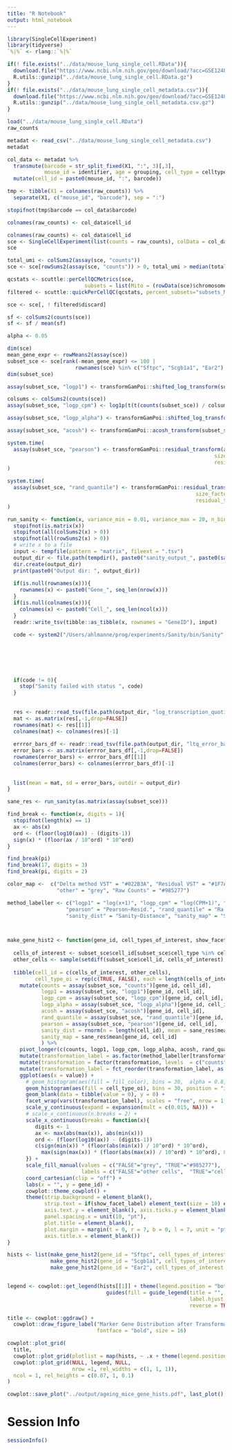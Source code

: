 ```yaml
---
title: "R Notebook"
output: html_notebook
---
```




```r
library(SingleCellExperiment)
library(tidyverse)
`%|%` <- rlang::`%|%`
```


```r
if(! file.exists("../data/mouse_lung_single_cell.RData")){
  download.file("https://www.ncbi.nlm.nih.gov/geo/download/?acc=GSE124872&format=file&file=GSE124872%5Fraw%5Fcounts%5Fsingle%5Fcell%2ERData%2Egz", "../data/mouse_lung_single_cell.RData.gz")
  R.utils::gunzip("../data/mouse_lung_single_cell.RData.gz")
}
if(! file.exists("../data/mouse_lung_single_cell_metadata.csv")){
  download.file("https://www.ncbi.nlm.nih.gov/geo/download/?acc=GSE124872&format=file&file=GSE124872%5FAngelidis%5F2018%5Fmetadata%2Ecsv%2Egz", "../data/mouse_lung_single_cell_metadata.csv.gz")
  R.utils::gunzip("../data/mouse_lung_single_cell_metadata.csv.gz")
}
```


```r
load("../data/mouse_lung_single_cell.RData")
raw_counts
```


```r
metadat <- read_csv("../data/mouse_lung_single_cell_metadata.csv")
metadat
```

```r
col_data <- metadat %>%
  transmute(barcode = str_split_fixed(X1, ":", 3)[,3],
            mouse_id = identifier, age = grouping, cell_type = celltype) %>%
  mutate(cell_id = paste0(mouse_id, ":", barcode))

tmp <- tibble(X1 = colnames(raw_counts)) %>%
  separate(X1, c("mouse_id", "barcode"), sep = ":")

stopifnot(tmp$barcode == col_data$barcode)

colnames(raw_counts) <- col_data$cell_id
```



```r
colnames(raw_counts) <- col_data$cell_id
sce <- SingleCellExperiment(list(counts = raw_counts), colData = col_data)
sce
```


```r
total_umi <- colSums2(assay(sce, "counts"))
sce <- sce[rowSums2(assay(sce, "counts")) > 0, total_umi > median(total_umi) / 10 & total_umi < median(total_umi) * 10]
```





```r
qcstats <- scuttle::perCellQCMetrics(sce, 
                         subsets = list(Mito = (rowData(sce)$chromosome == "MT") %|% FALSE))
filtered <- scuttle::quickPerCellQC(qcstats, percent_subsets="subsets_Mito_percent")
```




```r
sce <- sce[, ! filtered$discard]
```



```r
sf <- colSums2(counts(sce))
sf <- sf / mean(sf)

alpha <- 0.05
```


```r
dim(sce)
mean_gene_expr <- rowMeans2(assay(sce))
subset_sce <- sce[rank(-mean_gene_expr) <= 100 | 
                      rownames(sce) %in% c("Sftpc", "Scgb1a1", "Ear2"), ]
dim(subset_sce)
```



```r
assay(subset_sce, "logp1") <- transformGamPoi::shifted_log_transform(subset_sce, pseudo_count = 1, size_factors = sf)
```

```r
colsums <- colSums2(counts(sce))
assay(subset_sce, "logp_cpm") <- log1p(t(t(counts(subset_sce)) / colsums * 1e6))
```


```r
assay(subset_sce, "logp_alpha") <- transformGamPoi::shifted_log_transform(subset_sce, overdispersion = alpha, size_factors = sf)
```


```r
assay(subset_sce, "acosh") <- transformGamPoi::acosh_transform(subset_sce, overdispersion = alpha, size_factors = sf)
```


```r
system.time(
  assay(subset_sce, "pearson") <- transformGamPoi::residual_transform(as.matrix(assay(subset_sce, "counts")), 
                                                                   size_factors = sf, overdispersion = alpha, clipping = TRUE,
                                                                   residual_type = "pearson", verbose = TRUE)
)
```

```r
system.time(
  assay(subset_sce, "rand_quantile") <- transformGamPoi::residual_transform(as.matrix(assay(subset_sce, "counts")), 
                                                             size_factors = sf, overdispersion = alpha,
                                                             residual_type = "randomized_quantile", verbose = TRUE)
)
```


```r
run_sanity <- function(x, variance_min = 0.01, variance_max = 20, n_bins = 116, n_threads = 1){
  stopifnot(is.matrix(x))
  stopifnot(all(colSums2(x) > 0))
  stopifnot(all(rowSums2(x) > 0))
  # write x to a file
  input <- tempfile(pattern = "matrix", fileext = ".tsv")
  output_dir <- file.path(tempdir(), paste0("sanity_output_", paste0(sample(letters, 7, replace = TRUE), collapse = "")))
  dir.create(output_dir)
  print(paste0("Output dir: ", output_dir))
  
  if(is.null(rownames(x))){
    rownames(x) <- paste0("Gene_", seq_len(nrow(x)))
  }
  if(is.null(colnames(x))){
    colnames(x) <- paste0("Cell_", seq_len(ncol(x)))
  }
  readr::write_tsv(tibble::as_tibble(x, rownames = "GeneID"), input)
  
  code <- system2("/Users/ahlmanne/prog/experiments/Sanity/bin/Sanity", args = c(paste0("--file ", input),
                                                                                 paste0("--destination ", output_dir),
                                                                                 paste0("--variance_min ", variance_min),
                                                                                 paste0("--variance_max ", variance_max),
                                                                                 paste0("--number_of_bins ", n_bins),
                                                                                 paste0("--n_threads ", n_threads),
                                                                                 "--extended_output true"))
  if(code != 0){
    stop("Sanity failed with status ", code)
  }
  
  
  res <- readr::read_tsv(file.path(output_dir, "log_transcription_quotients.txt"), col_types = readr::cols()) 
  mat <- as.matrix(res[,-1,drop=FALSE])
  rownames(mat) <- res[[1]]
  colnames(mat) <- colnames(res)[-1]
  
  errror_bars_df <- readr::read_tsv(file.path(output_dir, "ltq_error_bars.txt"), col_types = readr::cols()) 
  error_bars <- as.matrix(errror_bars_df[,-1,drop=FALSE])
  rownames(error_bars) <- errror_bars_df[[1]]
  colnames(error_bars) <- colnames(errror_bars_df)[-1]
  
  
  list(mean = mat, sd = error_bars, outdir = output_dir)
}

sane_res <- run_sanity(as.matrix(assay(subset_sce)))

```


```r
find_break <- function(x, digits = 1){
  stopifnot(length(x) == 1)
  ax <- abs(x)
  ord <- (floor(log10(ax)) - (digits-1))
  sign(x) * (floor(ax / 10^ord) * 10^ord)
}

find_break(pi)
find_break(17, digits = 3)
find_break(pi, digits = 2)
```



```r
color_map <-  c("Delta method VST" = "#022B3A", "Residual VST" = "#1F7A8C", "Sanity" = "#A3C9A8",
                "other" = "grey", "Raw Counts" = "#985277")

method_labeller <- c("logp1" = "log(x+1)", "logp_cpm" = "log(CPM+1)", "logp_alpha" = "log(x+1/(4*alpha))", "acosh" = "acosh(2*alpha*x+1)",
                   "pearson" = "Pearson~Resid.", "rand_quantile" = "Ra.~Qu.~Resid.",
                   "sanity_dist" = "Sanity~Distance", "sanity_map" = "Sanity~MAP", counts = "Raw~Counts")



make_gene_hist2 <- function(gene_id, cell_types_of_interest, show_facet_label){
  
  cells_of_interest <- subset_sce$cell_id[subset_sce$cell_type %in% cell_types_of_interest]
  other_cells <- sample(setdiff(subset_sce$cell_id, cells_of_interest), size = length(cells_of_interest), replace = FALSE)
  
  tibble(cell_id = c(cells_of_interest, other_cells),
         cell_type_oi = rep(c(TRUE, FALSE), each = length(cells_of_interest))) %>%
    mutate(counts = assay(subset_sce, "counts")[gene_id, cell_id],
           logp1 = assay(subset_sce, "logp1")[gene_id, cell_id],
           logp_cpm = assay(subset_sce, "logp_cpm")[gene_id, cell_id],
           logp_alpha = assay(subset_sce, "logp_alpha")[gene_id, cell_id],
           acosh = assay(subset_sce, "acosh")[gene_id, cell_id],
           rand_quantile = assay(subset_sce, "rand_quantile")[gene_id, cell_id],
           pearson = assay(subset_sce, "pearson")[gene_id, cell_id],
           sanity_dist = rnorm(n = length(cell_id), mean = sane_res$mean[gene_id, cell_id], sd = sane_res$sd[gene_id, cell_id]),
           sanity_map = sane_res$mean[gene_id, cell_id]
           ) %>%
    pivot_longer(c(counts, logp1, logp_cpm, logp_alpha, acosh, rand_quantile, pearson, sanity_dist, sanity_map), names_to = "transformation", values_to = "value") %>%
    mutate(transformation_label = as.factor(method_labeller[transformation])) %>%
    mutate(transformation = factor(transformation, levels  = c("counts", "logp1", "logp_cpm", "logp_alpha", "acosh", "pearson", "rand_quantile", "sanity_map", "sanity_dist"))) %>%
    mutate(transformation_label = fct_reorder(transformation_label, as.numeric(transformation))) %>%
    ggplot(aes(x = value)) +
      # geom_histogram(aes(fill = fill_color), bins = 30,  alpha = 0.8, position = "identity") +
      geom_histogram(aes(fill = cell_type_oi), bins = 30, position = "identity", alpha = 0.6) +
      geom_blank(data = tibble(value = 0), y = 0) +
      facet_wrap(vars(transformation_label), scales = "free", nrow = 1, labeller = label_parsed) +
      scale_y_continuous(expand = expansion(mult = c(0.015, NA))) +
      # scale_x_continuous(n.breaks = 2) +
      scale_x_continuous(breaks = function(x){
         digits <- 1
         ax <- max(abs(max(x)), abs(min(x)))
         ord <- (floor(log10(ax)) - (digits-1))
         c(sign(min(x)) * (floor(abs(min(x)) / 10^ord) * 10^ord),
           max(sign(max(x)) * (floor(abs(max(x)) / 10^ord) * 10^ord), 0))
      }) +
      scale_fill_manual(values = c("FALSE"="grey", "TRUE"="#985277"),
                        labels = c("FALSE"="other cells",  "TRUE"="cells of the cell type associated with the marker gene")) +
      coord_cartesian(clip = "off") +
      labs(x = "", y = gene_id) +
      cowplot::theme_cowplot() +
      theme(strip.background = element_blank(),
            strip.text = if(show_facet_label) element_text(size = 10) else element_blank(),
            axis.text.y = element_blank(), axis.ticks.y = element_blank(),
            panel.spacing.x = unit(10, "pt"),
            plot.title = element_blank(),
            plot.margin = margin(t = 0, r = 7, b = 0, l = 7, unit = "pt"),
            axis.title.x = element_blank())
}

hists <- list(make_gene_hist2(gene_id = "Sftpc", cell_types_of_interest = c("Type_2_pneumocytes"), show_facet_label = TRUE),
              make_gene_hist2(gene_id = "Scgb1a1", cell_types_of_interest = c("Club_cells", "Goblet_cells"), show_facet_label = FALSE),
              make_gene_hist2(gene_id = "Ear2", cell_types_of_interest = c("Alveolar_macrophage"), show_facet_label = FALSE))


legend <- cowplot::get_legend(hists[[1]] + theme(legend.position = "bottom") +
                                guides(fill = guide_legend(title = "", override.aes = list(size = 3, alpha = 1),
                                                           label.hjust = 0, label.theme =  element_text(size = 10),
                                                           reverse = TRUE)))

title <- cowplot::ggdraw() +
  cowplot::draw_figure_label("Marker Gene Distribution after Transformation",
                             fontface = "bold", size = 16)

cowplot::plot_grid(
  title,
  cowplot::plot_grid(plotlist = map(hists, ~ .x + theme(legend.position = "none")), nrow = 3, ncol = 1, align = "vh"),
  cowplot::plot_grid(NULL, legend, NULL,
                     nrow =1, rel_widths = c(1, 1, 1)),
  ncol = 1, rel_heights = c(0.07, 1, 0.1)
)

cowplot::save_plot("../output/ageing_mice_gene_hists.pdf", last_plot(), nrow = 3, ncol = 9, base_height = 1.5, base_asp = 0.8)
```





# Session Info

```r
sessionInfo()
```



